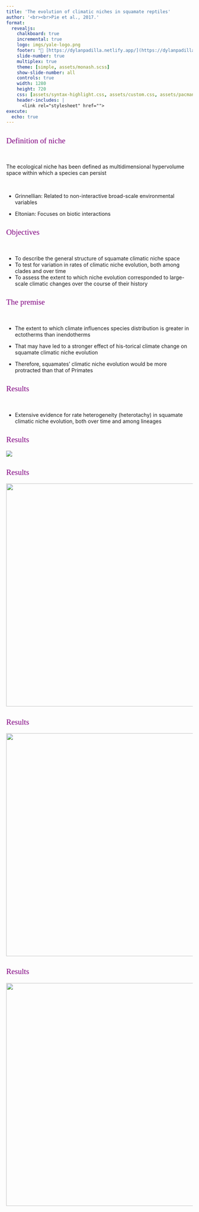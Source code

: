 ```yaml
---
title: 'The evolution of climatic niches in squamate reptiles'
author: '<br><br>Pie et al., 2017.'
format: 
  revealjs:
    chalkboard: true
    incremental: true
    logo: imgs/yale-logo.png
    footer: "🔗 [https://dylanpadilla.netlify.app/](https://dylanpadilla.netlify.app/)"
    slide-number: true
    multiplex: true
    theme: [simple, assets/monash.scss]
    show-slide-number: all
    controls: true
    width: 1280
    height: 720
    css: [assets/syntax-highlight.css, assets/custom.css, assets/pacman.css]
    header-includes: |
      <link rel="stylesheet" href="">
execute:
  echo: true
---
```


## [Definition of niche]{style="font-family:Comic Sans MS;font-weight:normal;color:purple"} {background=''}

<br>

The ecological niche has been defined as multidimensional hypervolume space within which a species can persist 

<br>

- Grinnellian: Related to non-interactive broad-scale environmental variables

- Eltonian: Focuses on biotic interactions


## [Objectives]{style="font-family:Comic Sans MS;font-weight:normal;color:purple"} {background=''}

<br>

- To describe the general structure of squamate climatic niche space
- To test for variation in rates of climatic niche evolution, both among clades and over time
- To assess the extent to which niche evolution corresponded to large-scale climatic changes over the course of their history

## [The premise]{style="font-family:Comic Sans MS;font-weight:normal;color:purple"} {background=''}

<br>

-  The extent to which climate influences species distribution is greater in ectotherms than inendotherms

- That may have led to a stronger effect of his-torical climate change on squamate climatic niche evolution

- Therefore, squamates' climatic niche evolution would be more protracted than that of Primates


## [Results]{style="font-family:Comic Sans MS;font-weight:normal;color:purple"} {background=''}

<br>

- Extensive evidence for rate heterogeneity (heterotachy) in squamate climatic niche evolution, both over time and among lineages


## [Results]{style="font-family:Comic Sans MS;font-weight:normal;color:purple"} {background=''}

![](imgs/figure1.png)

## [Results]{style="font-family:Comic Sans MS;font-weight:normal;color:purple"} {background=''}

<center>
<img src='imgs/figure2.png' width=750px height=600px/>
</center>

## [Results]{style="font-family:Comic Sans MS;font-weight:normal;color:purple"} {background=''}

<center>
<img src='imgs/figure3.png' width=750px height=600px/>
</center>

## [Results]{style="font-family:Comic Sans MS;font-weight:normal;color:purple"} {background=''}

<center>
<img src='imgs/figure4.png' width=750px height=600px/>
</center>

